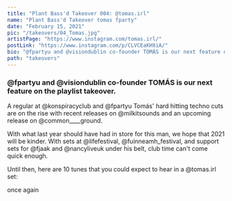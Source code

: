 ```yaml
---
title: "Plant Bass'd Takeover 004: @tomas.irl"
name: "Plant Bass'd Takeover tomas fparty"
date: "February 15, 2021"
pic: "/takeovers/04_Tomas.jpg"
artistPage: "https://www.instagram.com/tomas.irl/"
postLink: "https://www.instagram.com/p/CLVCEaKH8iA/"
bio: "@fpartyu and @visiondublin co-founder TOMÁS is our next feature on the playlist takeover."
path: "takeovers"
---
```


### @fpartyu and @visiondublin co-founder TOMÁS is our next feature on the playlist takeover.

A regular at @konspiracyclub and @fpartyu Tomás' hard hitting techno cuts are on the rise with recent releases on @milkitsounds and an upcoming release on @common\_\_\_\_ground.

With what last year should have had in store for this man, we hope that 2021 will be kinder. With sets at @lifefestival, @fuinneamh_festival, and support sets for @fjaak and @nancyliveuk under his belt, club time can't come quick enough.

Until then, here are 10 tunes that you could expect to hear in a @tomas.irl set: <HoverLink url="open.spotify.com/playlist/5skAgzUfGmZLwrOPNLnGVf" name="Plant Bass'd Picks." external inline />

<HoverLink url="www.instagram.com/eggboy_design" name="@eggboy_design" external inline /> once again
